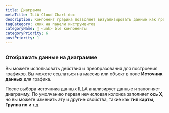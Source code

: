 ```yaml
---
title: Диаграмма
metaTitle: ILLA Cloud Chart doc
description: Компонент графика позволяет визуализировать данные как графики и графики. Он построен с помощью Chart.js.
tagCategory: клик на панели инструментов
categoryName: 🧬 <unk> ble компоненты
categoryPriority: 6
postPriority: 1
---
```


## <Heading hidden>Диаграмма</Heading>

### Отображать данные на диаграмме

Вы можете использовать действия и преобразования для построения графиков. Вы можете ссылаться на массив или объект в поле **Источник данных** для графика. 

После выбора источника данных ILLA анализирует данные и заполняет диаграмму. По умолчанию первая нечисловая колонка заполняет **ось X**, но вы можете изменить эту и другие свойства, такие как **тип карты**, **Группа по** и т.д.

<img src='https://cdn.illacloud.com/official-website/img/docs/assemble/chart1.png' alt="" />

<img src='https://cdn.illacloud.com/official-website/img/docs/assemble/chart2.png' alt="" />
